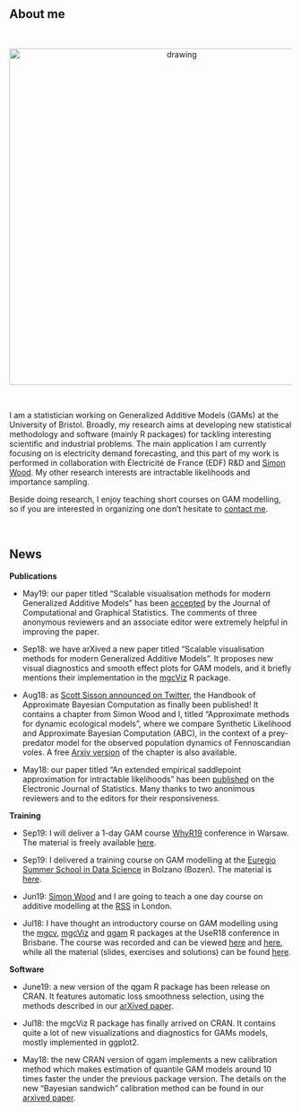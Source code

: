 
<br>

## About me

<br>

<center>
<img src="me_serious.jpg" alt="drawing" style="width:600px;"/> 
</center>

<br>

I am a statistician working on Generalized Additive Models (GAMs) at the University of Bristol. Broadly, my research aims at developing new statistical methodology and software (mainly R packages) for tackling interesting scientific and industrial problems. The main application I am currently focusing on is electricity demand forecasting, and this part of my work is performed in collaboration with Électricité de France (EDF) R&D and [Simon Wood](https://people.maths.bris.ac.uk/~sw15190/). My other research interests are intractable likelihoods and importance sampling. 

Beside doing research, I enjoy teaching short courses on GAM modelling, so if you are interested in organizing one don't hesitate to [contact me](mailto:matteo.fasiolo@gmail.com).

<br>


## News

**Publications**

  - May19: our paper titled "Scalable visualisation methods for modern Generalized Additive Models" has been [accepted](https://www.tandfonline.com/doi/full/10.1080/10618600.2019.1629942) by the Journal of Computational and Graphical Statistics. The comments of three anonymous reviewers and an associate editor were extremely helpful in improving the paper.

  - Sep18: we have arXived a new paper titled "Scalable visualisation methods for modern Generalized Additive Models". It proposes new visual diagnostics and smooth effect plots for GAM models, and it briefly mentions their implementation in the [mgcViz](https://mfasiolo.github.io/mgcViz/index.html) R package.

  - Aug18: as [Scott Sisson announced on Twitter](https://twitter.com/ABC_Research/status/1032218764719214592), the Handbook of Approximate Bayesian Computation as finally been published! It contains a chapter from Simon Wood and I, titled "Approximate methods for dynamic ecological models", where we compare Synthetic Likelihood and Approximate Bayesian Computation (ABC), in the context of a prey-predator model for the observed population dynamics of Fennoscandian voles. A free [Arxiv version](https://arxiv.org/abs/1511.02644) of the chapter is also available.
  
  - May18: our paper titled "An extended empirical saddlepoint approximation for intractable likelihoods" has been [published](https://projecteuclid.org/euclid.ejs/1527300140) on the Electronic Journal of Statistics. Many thanks to two anonimous reviewers and to the editors for their responsiveness.   

**Training**  

  - Sep19: I will deliver a 1-day GAM course [WhyR19](http://whyr.pl/2019/) conference in Warsaw. The material is freely available [here](https://github.com/mfasiolo/workshop_WARSAW19).  

  - Sep19: I delivered a training course on GAM modelling at the [Euregio Summer School in Data Science](https://dsrschools19.events.unibz.it/program/) in Bolzano (Bozen). The material is [here](https://github.com/mfasiolo/workshop_BOZEN19).  

  - Jun19: [Simon Wood](https://people.maths.bris.ac.uk/~sw15190/) and I are going to teach a one day course on additive modelling at the [RSS](https://www.rss.org.uk/RSS/Training/Public_courses/RSS/pro_dev/RSS_training_courses_sub/public_training.aspx?hkey=80752d6b-205c-4865-8068-ab827079ced2) in London.  

  - Jul18: I have thought an introductory course on GAM modelling using the [mgcv](https://cran.r-project.org/web/packages/mgcv/index.html), [mgcViz](https://mfasiolo.github.io/mgcViz/index.html) and [qgam](http://mfasiolo.github.io/qgam/) R packages at the UseR18 conference in Brisbane. The course was recorded and can be viewed [here](https://www.youtube.com/watch?v=a6sTwkQGt3E&t=50s) and [here](https://www.youtube.com/watch?v=44UUBuF9RFM), while all the material (slides, exercises and solutions) can be found [here](https://github.com/mfasiolo/workshop_UseR18).  

**Software**

  - June19: a new version of the qgam R package has been release on CRAN. It features automatic loss smoothness selection, using the methods described in our [arXived paper](https://arxiv.org/abs/1707.03307).

  - Jul18: the mgcViz R package has finally arrived on CRAN. It contains quite a lot of new visualizations and diagnostics for GAMs models, mostly implemented in ggplot2. 
  
  - May18: the new CRAN version of qgam implements a new calibration method which makes estimation of quantile GAM models around 10 times faster the under the previous package version. The details on the new "Bayesian sandwich" calibration method can be found in our [arxived paper](https://arxiv.org/abs/1707.03307).
